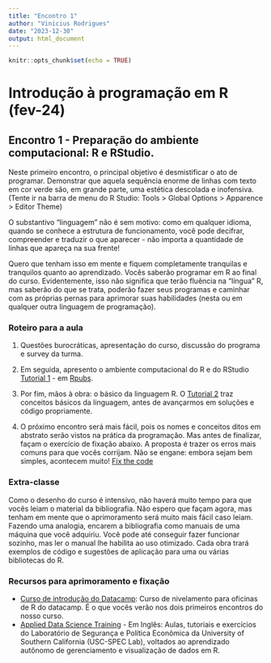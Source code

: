 ```yaml
---
title: "Encontro 1"
author: "Vinicius Rodrigues"
date: "2023-12-30"
output: html_document
---
```


```r
knitr::opts_chunk$set(echo = TRUE)
```

# Introdução à programação em R (fev-24)

## Encontro 1 - Preparação do ambiente computacional: R e RStudio.
Neste primeiro encontro, o principal objetivo é desmistificar o ato de programar. Demonstrar que aquela sequência enorme de linhas com texto em cor verde são, em grande parte, uma estética descolada e inofensiva. (Tente ir na barra de menu do R Studio: Tools > Global Options > Apparence > Editor Theme)

O substantivo "linguagem" não é sem motivo: como em qualquer idioma, quando se conhece a estrutura de funcionamento, você pode decifrar, compreender e traduzir o que aparecer - não importa a quantidade de linhas que apareça na sua frente! 

Quero que tenham isso em mente e fiquem completamente tranquilas e tranquilos quanto ao aprendizado. Vocês saberão programar em R ao final do curso. Evidentemente, isso não significa que terão fluência na "língua" R, mas saberão do que se trata, poderão fazer seus programas e caminhar com as próprias pernas para aprimorar suas habilidades (nesta ou em qualquer outra linguagem de programação).

### Roteiro para a aula
1. Questões burocráticas, apresentação do curso, discussão do programa e survey da turma.

2. Em seguida, apresento o ambiente computacional do R e do RStudio [Tutorial 1](https://github.com/vinrodr/Intro-R-fev-24/blob/main/Tutoriais/Tutorial%202.Rmd) - em [Rpubs](https://rpubs.com/vinrodr/tutorial_1_introR).

3. Por fim, mãos à obra: o básico da linguagem R. O [Tutorial 2](https://rpubs.com/vinrodr/tutorial_2_introR) traz conceitos básicos da linguagem, antes de avançarmos em soluções e código propriamente. 

4. O próximo encontro será mais fácil, pois os nomes e conceitos ditos em abstrato serão vistos na prática da programação. Mas antes de finalizar, façam o exercício de fixação abaixo. A proposta é trazer os erros mais comuns para que vocês corrijam. Não se engane: embora sejam bem simples, acontecem muito! [Fix the code](https://rpubs.com/vinrodr/fixthecode_intror)

### Extra-classe
Como o desenho do curso é intensivo, não haverá muito tempo para que vocês leiam o material da bibliografia. Não espero que façam agora, mas tenham em mente que o aprimoramento será muito mais fácil caso leiam. 
Fazendo uma analogia, encarem a bibliografia como manuais de uma máquina que você adquiriu. Você pode até conseguir fazer funcionar sozinho, mas ler o manual lhe habilita ao uso otimizado. Cada obra trará exemplos de código e sugestões de aplicação para uma ou várias bibliotecas do R.

### Recursos para aprimoramento e fixação
* [Curso de introdução do Datacamp](https://www.datacamp.com/courses/free-introduction-to-r): Curso de nivelamento para oficinas de R do datacamp. É o que vocês verão nos dois primeiros encontros do nosso curso.
* [Applied Data Science Training](https://www.uscspec.org/applied-data-science-trainings) - Em Inglês: Aulas, tutoriais e exercícios do Laboratório de Segurança e Política Econômica da University of Southern California (USC-SPEC Lab), voltados ao aprendizado autônomo de gerenciamento e visualização de dados em R.
